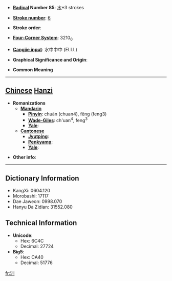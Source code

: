 * '''[[Wiktionary:Chinese radical index| Radical]] Number 85''': [[Wiktionary:Chinese radical index 水|水]]+3 strokes

* '''[[Wiktionary:Chinese total strokes index|Stroke number]]''': [[Wiktionary:Chinese total strokes index 6|6]]

* '''Stroke order''': 

* '''[[Wiktionary:Chinese four corner index|Four-Corner System]]''': 3210<sub>0</sub>

* '''[[Wiktionary:Chinese Cangjie index|Cangjie input]]''': 水中中中 (ELLL)

* '''Graphical Significance and Origin''': 

* '''Common Meaning'''

----

== [[Chinese]] [[Hanzi]] ==

* '''Romanizations'''
** '''[[Mandarin]]'''
*** '''[[Pinyin]]''': chuàn (chuan4), fěng (feng3)
*** '''[[Wade-Giles]]''': ch'uan<sup>4</sup>, feng<sup>3</sup>
*** '''[[Yale]]''': 
** '''[[Cantonese]]'''
*** '''[[Jyutping]]''':
*** '''[[Penkyamp]]''': 
*** '''[[Yale]]''': 

* '''Other info''': 

----

== Dictionary Information ==

* KangXi: 0604.120
* Morobashi: 17117
* Dae Jaweon: 0998.070
* Hanyu Da Zidian: 31552.080

== Technical Information ==

* '''Unicode''':
** Hex: 6C4C
** Decimal: 27724
* '''Big5''':
** Hex: CA40
** Decimal: 51776

[[fr:汌]]